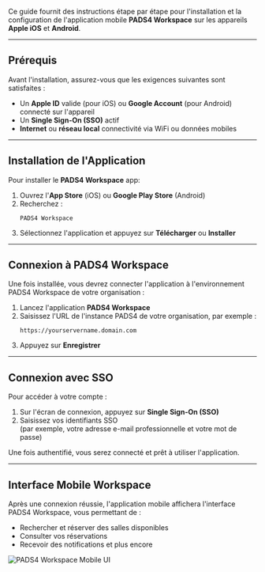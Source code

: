 Ce guide fournit des instructions étape par étape pour l'installation et la configuration de l'application mobile **PADS4 Workspace** sur les appareils **Apple iOS** et **Android**.

***

## Prérequis

Avant l'installation, assurez-vous que les exigences suivantes sont satisfaites :

* Un **Apple ID** valide (pour iOS) ou **Google Account** (pour Android) connecté sur l'appareil
* Un **Single Sign-On (SSO)** actif
* **Internet** ou **réseau local** connectivité via WiFi ou données mobiles

***

## Installation de l'Application

Pour installer le **PADS4 Workspace** app:

1. Ouvrez l'**App Store** (iOS) ou **Google Play Store** (Android)
2. Recherchez :
   ```
   PADS4 Workspace
   ```
3. Sélectionnez l'application et appuyez sur **Télécharger** ou **Installer**

***

## Connexion à PADS4 Workspace

Une fois installée, vous devrez connecter l'application à l'environnement PADS4 Workspace de votre organisation :

1. Lancez l'application **PADS4 Workspace**
2. Saisissez l'URL de l'instance PADS4 de votre organisation, par exemple :
   ```
   https://yourservername.domain.com
   ```
3. Appuyez sur **Enregistrer**

***

## Connexion avec SSO

Pour accéder à votre compte :

1. Sur l'écran de connexion, appuyez sur **Single Sign-On (SSO)**
2. Saisissez vos identifiants SSO\
   (par exemple, votre adresse e-mail professionnelle et votre mot de passe)

Une fois authentifié, vous serez connecté et prêt à utiliser l'application.

***

## Interface Mobile Workspace

Après une connexion réussie, l'application mobile affichera l'interface PADS4 Workspace, vous permettant de :

* Rechercher et réserver des salles disponibles
* Consulter vos réservations
* Recevoir des notifications et plus encore

![PADS4 Workspace Mobile UI](/mnt/data/image.png)
